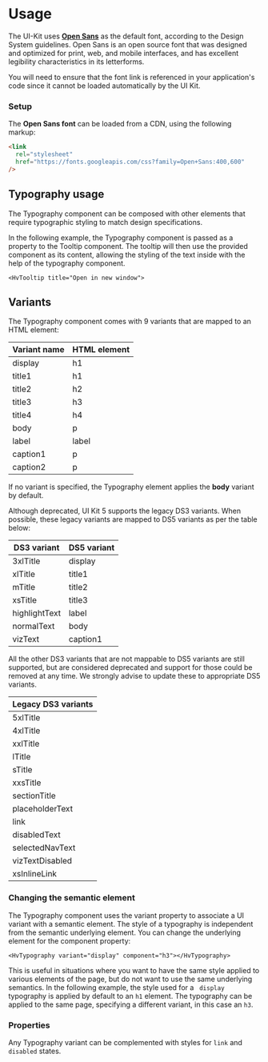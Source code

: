
<Meta of={UsageStories} />

# Usage

The UI-Kit uses **[Open Sans](https://fonts.google.com/specimen/Open+Sans)** as the default font, according to the Design System guidelines. Open Sans is an open source font that was designed and optimized for print, web, and mobile interfaces, and has excellent legibility characteristics in its letterforms.

You will need to ensure that the font link is referenced in your application's code since it cannot be loaded automatically by the UI Kit.

### Setup

The **Open Sans font** can be loaded from a CDN, using the following markup:

```html
<link
  rel="stylesheet"
  href="https://fonts.googleapis.com/css?family=Open+Sans:400,600"
/>
```

## Typography usage

The Typography component can be composed with other elements that require typographic styling to match design specifications.

In the following example, the Typography component is passed as a property to the Tooltip component. The tooltip will then use the provided component
as its content, allowing the styling of the text inside with the help of the typography component.

```tsx
<HvTooltip title="Open in new window">
```

<Canvas of={UsageStories.Usage} />

## Variants

The Typography component comes with 9 variants that are mapped to an HTML element:

| Variant name | HTML element |
| ------------ | ------------ |
| display      | h1           |
| title1       | h1           |
| title2       | h2           |
| title3       | h3           |
| title4       | h4           |
| body         | p            |
| label        | label        |
| caption1     | p            |
| caption2     | p            |

If no variant is specified, the Typography element applies the **body** variant by default.

Although deprecated, UI Kit 5 supports the legacy DS3 variants. When possible, these legacy variants are mapped to DS5 variants as per the table below:

| DS3 variant   | DS5 variant |
| ------------- | ----------- |
| 3xlTitle      | display     |
| xlTitle       | title1      |
| mTitle        | title2      |
| xsTitle       | title3      |
| highlightText | label       |
| normalText    | body        |
| vizText       | caption1    |

All the other DS3 variants that are not mappable to DS5 variants are still supported, but are considered deprecated and support for those could be removed at any time.
We strongly advise to update these to appropriate DS5 variants.

| Legacy DS3 variants |
| ------------------- |
| 5xlTitle            |
| 4xlTitle            |
| xxlTitle            |
| lTitle              |
| sTitle              |
| xxsTitle            |
| sectionTitle        |
| placeholderText     |
| link                |
| disabledText        |
| selectedNavText     |
| vizTextDisabled     |
| xsInlineLink        |

### Changing the semantic element

The Typography component uses the variant property to associate a UI variant with a semantic element. The style of a typography is independent from the semantic underlying element.
You can change the underlying element for the component property:

```tsx
<HvTypography variant="display" component="h3"></HvTypography>
```

This is useful in situations where you want to have the same style applied to various elements of the page, but do not want to use the same underlying semantics.
In the following example, the style used for a ` display` typography is applied by default to an `h1` element.
The typography can be applied to the same page, specifying a different variant, in this case an `h3`.

<Canvas of={UsageStories.Semantic} />

### Properties

Any Typography variant can be complemented with styles for `link` and `disabled` states.

<Canvas of={UsageStories.Properties} />
